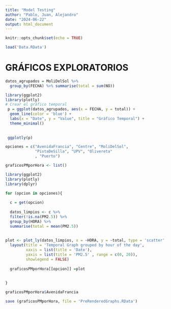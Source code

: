 ---
title: "Model Testing"
author: "Pablo, Juan, Alejandro"
date: "2024-06-22"
output: html_document
---

```{r setup, include=FALSE}
knitr::opts_chunk$set(echo = TRUE)
```




```{r}
load('Data.RData')
```



# GRÁFICOS EXPLORATORIOS


```{r}
datos_agrupados = MoliDelSol %>%
  group_by(FECHA) %>% summarise(total = sum(NO))


```



```{r}
library(ggplot2)
library(plotly)
# Crear el gráfico temporal
 p = ggplot(datos_agrupados, aes(x = FECHA, y = total)) +
  geom_line(color = 'blue') +
  labs(x = "Date", y = "Value", title = "Gráfico Temporal") +
  theme_minimal()
 
 
 ggplotly(p)

```








```{r}
opciones = c("AvenidaFrancia", "Centre", "MoliDelSol",
             "PistaDeSilla", "UPV", "Olivereta"
             , "Puerto")
```

```{r}
graficosPMporHora <- list()


```


```{r}
library(ggplot2)
library(plotly)
library(dplyr)

for (opcion in opciones){
  
  c = get(opcion)
          
  datos_limpios <- c %>%
  filter(!is.na(PM2.5)) %>%
  group_by(HORA) %>%
  summarise(total = mean(PM2.5))
  
  
plot <- plot_ly(datos_limpios, x = ~HORA, y = ~total, type = 'scatter', mode = 'lines', line = list(color = 'blue')) %>%
  layout(title = 'Temporal Graph grouped by hour of the day',
         xaxis = list(title = 'Date'),
         yaxis = list(title = 'PM2.5' , range = c(0, 20)),
         showlegend = FALSE)
  
  graficosPMporHora[[opcion]] =plot
  
  
}


```



```{r}
graficosPMporHora$AvenidaFrancia
```



```{r}
save (graficosPMporHora, file = 'PreRenderedGraphs.RData')
```




